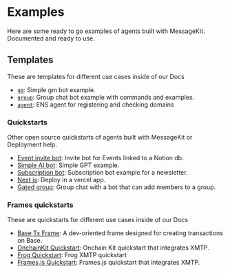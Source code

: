 # Examples

Here are some ready to go examples of agents built with MessageKit. Documented and ready to use.

## Templates

These are templates for different use cases inside of our Docs

- [`gm`](./templates/gm): Simple gm bot example.
- [`group`](./templates/group): Group chat bot example with commands and examples.
- [`agent`](./templates/agent): ENS agent for registering and checking domains

### Quickstarts

Other open source quickstarts of agents built with MessageKit or Deployment help.

- [Event invite bot](https://github.com/fabriguespe/invite-bot): Invite bot for Events linked to a Notion db.
- [Simple AI bot](https://github.com/fabriguespe/gpt-example): Simple GPT example.
- [Subscription bot](https://github.com/fabriguespe/subscription-bot): Subscription bot example for a newsletter.
- [Next js](https://github.com/fabriguespe/message-kit-next-quickstart): Deploy in a vercel app.
- [Gated group](https://github.com/ephemerahq/gated-group): Group chat with a bot that can add members to a group.

### Frames quickstarts

These are quickstarts for different use cases inside of our Docs

- [Base Tx Frame](/directory/basetxframe): A dev-oriented frame designed for creating transactions on Base.
- [OnchainKit Quickstart](https://github.com/ephemeraHQ/open-frames-starter-onchainkit/): Onchain Kit quickstart that integrates XMTP.
- [Frog Quickstart](https://github.com/ephemeraHQ/open-frames-starter-frog): Frog XMTP quickstart
- [Frames.js Quickstart](https://github.com/ephemeraHQ/open-frames-starter-framesjs/): Frames.js quickstart that integrates XMTP.
